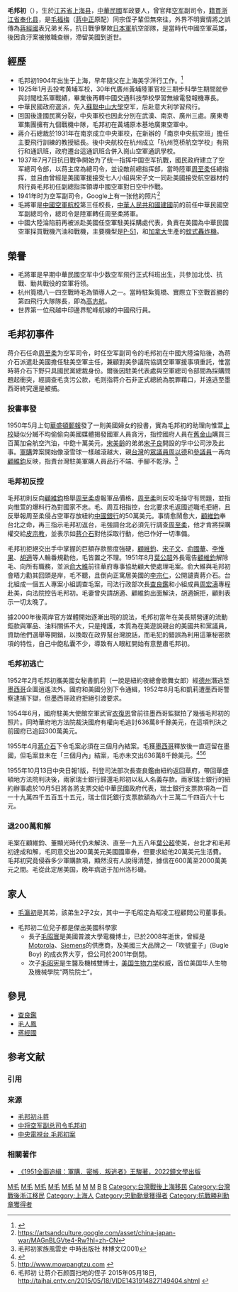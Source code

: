 {{Refimprove|time=2013-07-19T08:31:30+00:00}}

{{Infobox_Officeholder
| name =毛邦初
|image= 毛邦初.jpg
| caption=
|box_width=170px
|occupation= 軍人
| period =20世紀
|birth_name=
| other_names = 
| Sex =男
|birth_date={{Birth date|1904|03|05|mf=yes}}
|birth_place={{QING}}[[江苏省|江苏省]][[松江府|松江府]][[上海县|上海县]]
|death_date=  {{Death date and age|1987|06|22|1904|03|05|mf=yes}}
|death_place={{USA}}[[加利福尼亚州|加利福尼亚州]][[洛杉磯市|洛杉磯市]]
| nationality ={{ROC}}<br />{{USA}}
| residence =
| party ={{KMT}}
| religion =
| spouse = 
| relatives =[[毛瀛初|毛瀛初]]（弟）
| children =[[毛昭寰|毛昭寰]]（長子）<br> [[毛昭宪|毛昭宪]]（次子）
| educate =黃埔陸軍官校三期步科<br>中國交通科技學校無線電發報系<br>蘇聯中山大學空军
| past = 美孚商行夥計<br>南京中央航空班飛行組長<br>中華民國空军副總司令<br>[[中華民國空軍軍官學校|中國空軍航校]]校長<br>空軍駐美採購處代表
| work =
| award = 
}}

'''毛邦初'''（{{bd|1904年|3月5日|1987年|6月22日|}}），生於[[江苏省|江苏省]][[上海县|上海县]]，[[中華民國|中華民國]]军政要人，曾官拜[[空军|空军]]副司令，[[籍貫|籍貫]][[浙江省|浙江省]][[奉化县|奉化县]]，是[[毛福梅|毛福梅]]（[[蔣中正|蔣中正]]原配）同宗侄子輩但無來往，外界不明實情將之誤傳為[[蔣經國|蔣經國]]表兄弟关系，抗日戰爭擊敗[[日本軍|日本軍]]航空部隊，是當時代中國空軍英雄，後因貪汙案被撤職查辦，滯留美國到逝世。

==經歷==
*毛邦初1904年出生于上海，早年隨父在上海美孚洋行工作。<ref>{{Cite web |url=https://en.wikipedia.org/wiki/Mow_Pang_Tzu |title=存档副本 |accessdate=2015-11-01 |archive-date=2016-08-25 |archive-url=https://web.archive.org/web/20160825042500/https://en.wikipedia.org/wiki/Mow_Pang_Tzu |dead-url=no }}</ref>
*1925年1月去投考黄埔军校，30年代廣州黃埔陸軍官校三期步科學生期間就參與討閥桂系軍戰績，畢業後再轉中國交通科技學校學習無線電發報機專長。
*中華民國政府選派，先入[[中國勞動者孫逸仙大學|蘇聯中山大學]]空军，后赴意大利学習飛行。
*回国後逢國民黨分裂，中央軍校也因此分別在武漢、南京、廣州三處。廣東粵軍集團擁有九個戰機中隊，毛邦初在黃埔原本基地廣東空軍中。
*蔣介石總裁於1931年在南京成立中央軍校，在新辦的「南京中央航空班」擔任主要飛行訓練的教授組長。後中央航校在杭州成立「杭州笕桥航空学校」有飛行和通訊班，政府遷台這通訊班合併入崗山空軍通訊學校。
*1937年7月7日抗日戰争開始为了统一指挥中国空军抗戰，國民政府建立了空军總司令部，以蒋主席為總司令，並设敵前總指挥部，當時陸軍[[周至柔|周至柔]]任總指挥，並且由曾經是美國軍援接受七人小組與宋子文一同赴美國接受航空器材的飛行員毛邦初任副總指挥領導中國空軍對日空中作戰。
*1941年时为空军副司令，Google上有一张他的照片<ref>https://artsandculture.google.com/asset/china-japan-war/MAGnBLGVte4-Rw?hl=zh-CN</ref>
*毛將軍是[[中華民國空軍軍官學校|中國空軍航校]]第三任校長，[[中華人民共和國建國|中華人民共和國建國]]前的前任中華民國空军副總司令，總司令是陸軍轉任周至柔將軍。
*中國大陸淪陷前再被派赴美國任空軍駐美採購處代表，負責在美國為中華民國空軍採買戰機汽油和戰機，主要機型是[[P-51|P-51]]，和[[加拿大|加拿大]]生產的[[蚊式轟炸機|蚊式轟炸機]]。

==榮譽==
*毛將軍是早期中華民國空军中少数空军飛行正式科班出生，共參加北伐、抗戰、勦共戰役的空軍将领。
*杭州筧橋八一四空戰時毛為領導人之一。當時駐紮筧橋、實際立下空戰首勝的第四飛行大隊隊長，即為[[高志航|高志航]]。
*世界第一位飛越中印邊界駝峰航線的中國飛行員。

==毛邦初事件==
蒋介石任命[[周至柔|周至柔]]为空军司令，时任空军副司令的毛邦初在中國大陸淪陷後，為蒋介石派遣赴美國擔任駐美空軍主任，兼顧對美參議院協調空軍軍援事項重託，惟當時蒋介石下野只具國民黨總裁身份。爾後因駐美代表處與空軍總司令部間為採購問題起衝突，經調查毛贪污公款，毛则指蒋介石非正式總統為脫罪藉口，并遠逃至墨西哥終究還是被捕。

===投書事發===
1950年5月上旬[[華盛頓郵報|華盛頓郵報]]發了一則美國婦女的投書，實為毛邦初的助理向惟萱[[上校|上校]]疑似分贓不均偷偷向美國媒體揭發國軍人員貪污，指控國府人員在[[舊金山|舊金山]]購買三百萬加侖航空汽油，中飽十萬美元，[[宋美齡|宋美齡]]的弟弟[[宋子良|宋子良]]開設的孚中公司涉及此事。[[軍購|軍購]]弊案開始像滾雪球一樣越滾越大，親[[台灣|台灣]]的[[眾議員|眾議員]][[周以德|周以德]]和[[參議員|參議員]]{{link-en|威廉·諾蘭|William F. Knowland}}一再向[[顧維鈞|顧維鈞]]反映，指責台灣駐美軍購人員品行不端、手腳不乾淨。<ref>毛邦初家族風雲史 中時出版社 林博文(2001)</ref>

===毛邦初反控===
毛邦初則反向[[顧維鈞|顧維鈞]]檢舉[[周至柔|周至柔]]虛報軍品價格，[[周至柔|周至柔]]則反咬毛操守有問題，並指向惟萱的爆料行為對國家不忠。毛、周互相指控，台北要求毛返國述職毛拒絕，且反舉報周至柔侵占空軍存放紐約[[中國銀行|中國銀行]]的50萬美元。事情愈鬧愈大，[[顧維鈞|顧維鈞]]奉台北之命，再三指示毛邦初返台，毛強調台北必須先行調查[[周至柔|周至柔]]，他才肯將採購權交給[[皮宗教|皮宗教]]，並表示如[[蔣介石|蔣介石]]對他採取行動，他已作好一切準備。

毛邦初拒絕交出手中掌握的巨額存款態度強硬，[[顧維鈞|顧維鈞]]、[[宋子文|宋子文]]、[[俞國華|俞國華]]、[[李惟果|李惟果]]、[[胡適|胡適]]等人輪番規勸他，毛皆置之不理。1951年8月[[葉公超|葉公超]]外長電告[[顧維鈞|顧維鈞]]解除毛、向所有職務，並派[[俞大維|俞大維]]前往華府專事協助顧大使處理毛案。俞大維與毛邦初會晤力勸其回頭是岸，毛不聽，且倒向正寓居美國的[[李宗仁|李宗仁]]，公開譴責蔣介石。台北組成一個五人專案小組調查毛案，司法行政部次長[[查良鑑|查良鑑]]和小組成員[[周宏濤|周宏濤]]專程赴美，向法院控告毛邦初。毛妻曾央請胡適、顧維鈞出面解決，胡適婉拒，顧則表示一切太晚了。

據2000年後兩岸官方媒體開始逐漸出現的說法，毛邦初當年在美長期營運的流動鉅款與軍品、油料關係不大，只是掩護，本質為在美遊說親台的美國共和黨議員，資助他們選舉等開銷，以換取在政界幫台灣說話，而毛犯的錯誤為利用這筆秘密款項的特性，自己中飽私囊不少，導致有人眼紅開始有意整肅毛邦初。

===毛邦初逃亡===
1952年2月毛邦初攜美國女秘書凱莉（一說是紐約夜總會歌舞女郎）經[[德克薩斯州|德州]]潛逃至[[墨西哥|墨西哥]]企圖逍遙法外。國府和美國分別下令通緝，1952年8月毛和凱莉遭墨西哥警察逮捕下獄，但墨西哥政府拒絕引渡要求。

1954年6月，國府駐美大使館空軍武官[[衣復恩|衣復恩]]曾前往墨西哥監獄拍了幾張毛邦初的照片。同時華府地方法院裁決國府有權向毛追討636萬8千餘美元，在這項判決之前國府已追回300萬美元。

1955年4月[[蔣介石|蔣介石]]下令毛案必須在三個月內結案。毛獲[[墨西哥|墨西哥]]釋放後一直逗留在墨國，但毛案並未在「三個月內」結案，毛亦未交出636萬8千餘美元。<ref>{{Cite web |url=http://pangtzumow.simplesite.com/ |title=存档副本 |accessdate=2020-09-12 |archive-date=2019-08-28 |archive-url=https://web.archive.org/web/20190828085115/http://pangtzumow.simplesite.com/ |dead-url=no }}</ref><ref>http://www.mowpangtzu.com {{webarchive|url=https://web.archive.org/web/20151118140644/http://www.mowpangtzu.com/ |date=2015-11-18 }}</ref><ref>毛邦初 让蒋介石颜面扫地的侄子 2015年05月18日, http://taihai.cntv.cn/2015/05/18/VIDE1431914827149404.shtml {{Wayback|url=http://taihai.cntv.cn/2015/05/18/VIDE1431914827149404.shtml |date=20150522132956 }}</ref>

1955年10月13日中央日報1版，刊登司法部次長查良鑑由紐約返回華府，帶回華盛頓地方法院判決後，兩家瑞士銀行歸還毛邦初以私人名義存款。兩家瑞士銀行的紐約辦事處於10月5日將各將支票交給中華民國政府代表，瑞士銀行支票款項為一百一十九萬四千五百五十五元，瑞士信託銀行支票款額為六十三萬二千四百六十七元。

===退200萬和解===
毛案在顧維鈞、董顯光時代仍未解決、直至一九五八年[[葉公超|葉公超]]使美，台北才和毛邦初達成和解，毛同意交出200萬美元美國國庫券，但要求給他20萬美元生活費。毛邦初究竟侵吞多少軍購款項，顯然沒有人說得清楚，據信在600萬至2000萬美元之間。毛從此定居美国，晚年病逝于加州洛杉磯。

==家人==
*[[毛瀛初|毛瀛初]]是其弟，該弟生2子2女，其中一子毛昭定為昭凌工程顧問公司董事長。

*毛邦初二位兒子都是傑出美國科學家
**長子[[毛昭寰|毛昭寰]]是美國普渡大學電機博士，已於2008年逝世，曾經是[[Motorola|Motorola]]、[[Siemens|Siemens]]的供應商，及美國三大品牌之一「吹號童子」(Bugle Boy) 的成衣界大亨，但公司於2001年倒閉。
**次子[[毛昭宪|毛昭宪]]是生醫及機械雙博士，[[美国|美国]][[生物力学|生物力学]]权威，首位美国华人生物及機械學院“两院院士”。

==參見==
*[[查良鑑|查良鑑]]
*[[毛人鳳|毛人鳳]]
*[[蔣經國|蔣經國]]

== 参考文献 ==
=== 引用 ===
{{Reflist}}

=== 来源 ===
* [http://www.rwabc.com/diqurenwu/diqudanyirenwu.asp?people_id=12759&id=22529&p_name=%E6%AF%9B%E9%82%A6%E5%88%9D 毛邦初斗蒋]{{dead link|date=2018年3月 |bot=InternetArchiveBot |fix-attempted=yes }}
* [https://web.archive.org/web/20071001173758/http://www.fhnews.com.cn/gb/node2/node6/node86/node94/userobject1ai837.html 中将空军副总司令毛邦初]
* [https://www.youtube.com/watch?v=VysxnMjy74M 中央電視台 毛邦初案] {{Wayback|url=https://www.youtube.com/watch?v=VysxnMjy74M |date=20131207080813 }}

=== 相關著作 ===

* [https://www.mirrorfiction.com/book/20535 《1951全面追緝：軍購．密帳．叛逃者》王駿著，2022鏡文學出版]

[[Category:中華民國大陸時期軍事人物|M毛]]
[[Category:中華民國大陸時期政治人物|M毛]]
[[Category:中華民國空軍軍官學校校長|M毛]]
[[Category:中華民國空軍中將|M毛]]
[[Category:奉化人|M毛]]
[[Category:寧波裔台灣人|M]]
[[Category:寧波裔美國人|M]]
[[Category:寧波裔上海人|M]]
[[Category:毛邦初家族|B]]
[[Category:毛姓|B]]
[[Category:台灣戰後上海移民|Category:台灣戰後上海移民]]
[[Category:台灣戰後浙江移民|Category:台灣戰後浙江移民]]
[[Category:上海人|Category:上海人]]
[[Category:忠勤勳章獲得者|Category:忠勤勳章獲得者]]
[[Category:抗戰勝利勳章獲得者|Category:抗戰勝利勳章獲得者]]